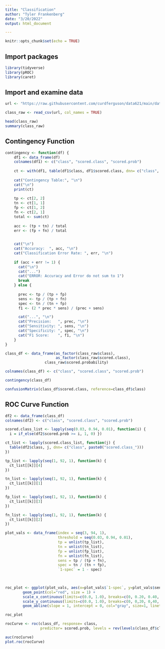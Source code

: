```yaml
---
title: "Classification"
author: "Tyler Frankenberg"
date: "3/20/2022"
output: html_document

---
```


```r
knitr::opts_chunk$set(echo = TRUE)
```

## Import packages

```r

library(tidyverse)
library(pROC)
library(caret)

```

## Import and examine data


```r

url <- "https://raw.githubusercontent.com/curdferguson/data621/main/datasets/classification-output-data.csv"

class_raw <- read_csv(url, col_names = TRUE)

head(class_raw)
summary(class_raw)

```

## Contingency Function



```r

contingency <- function(df) {
    df1 <- data_frame(df)
    colnames(df1) <- c("class", "scored.class", "scored.prob")
    
    ct <- with(df1, table(df1$class, df1$scored.class, dnn= c("class", "scored.class")))
    
    cat("Contingency Table:", "\n")
    cat("\n")
    print(ct)
    
    tp <- ct[2, 2]
    tn <- ct[1, 1]
    fp <- ct[1, 2]
    fn <- ct[2, 1]
    total <- sum(ct)
    
    acc <- (tp + tn) / total
    err <- (fp + fn) / total
    

    cat("\n")
    cat("Accuracy:  ", acc, "\n")
    cat("Classification Error Rate: ", err, "\n")
    
    if (acc + err != 1) {
      cat("\n")
      cat("...")
      cat("ERROR: Accuracy and Error do not sum to 1")
      break
    } else {
      
      prec <- tp / (tp + fp)
      sens <- tp / (tp + fn)
      spec <- tn / (tn + fp)
      f1 <- (2 * prec * sens) / (prec + sens)

      cat("...", "\n")
      cat("Precision:   ", prec, "\n")
      cat("Sensitivity: ", sens, "\n")
      cat("Specificity: ", spec, "\n")
      cat("F1 Score:    ", f1, "\n")
    } 
}

class_df <- data_frame(as_factor(class_raw$class), 
                       as_factor(class_raw$scored.class),
                  class_raw$scored.probability)

colnames(class_df) <- c("class", "scored.class", "scored.prob")

contingency(class_df)


```


```r

confusionMatrix(class_df$scored.class, reference=class_df$class)


```


## ROC Curve Function

```r

df2 <- data_frame(class_df)
colnames(df2) <- c("class", "scored.class", "scored.prob")

scored.class_list <- lapply(seq(0.03, 0.94, 0.01), function(i) {
  i = if_else(df2$scored.prob >= i, 1, 0) })

ct_list <- lapply(scored.class_list, function(j) {
  table(df2$class, j, dnn= c("class", paste0("scored.class_")))
})

tp_list <- lapply(seq(1, 92, 1), function(k) {
  ct_list[[k]][4]
})

tn_list <- lapply(seq(1, 92, 1), function(k) {
  ct_list[[k]][1]
})

fp_list <- lapply(seq(1, 92, 1), function(k) {
  ct_list[[k]][3]
})

fn_list <- lapply(seq(1, 92, 1), function(k) {
  ct_list[[k]][2]
})

plot_vals <- data_frame(index = seq(3, 94, 1),
                        threshold = seq(0.03, 0.94, 0.01),
                        tp = unlist(tp_list),
                        tn = unlist(tn_list),
                        fp = unlist(fp_list),
                        fn = unlist(fn_list),
                        sens = tp / (tp + fn),
                        spec = tn / (tn + fp),
                        `1-spec` = 1 - spec)
              

    
roc_plot <- ggplot(plot_vals, aes(x=plot_vals$`1-spec`, y=plot_vals$sens)) + 
        geom_point(col="red", size = 1) + 
        scale_x_continuous(limits=c(0.0, 1.0), breaks=c(0, 0.20, 0.40, 0.60, 0.80, 1)) + 
        scale_y_continuous(limits=c(0.0, 1.0), breaks=c(0, 0,20, 0,40, 0.60, 0.80, 1)) +
        geom_abline(slope = 1, intercept = 0, col="gray", size=1, linetype="dashed") 

roc_plot

```



```r

rocCurve <- roc(class_df, response= class,
                predictor= scored.prob, levels = rev(levels(class_df$class)))

auc(rocCurve)
plot.roc(rocCurve)

```


